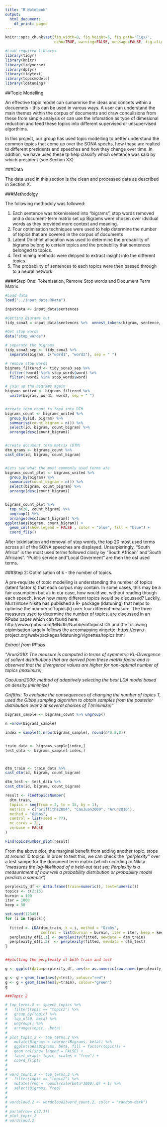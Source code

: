 ```yaml
---
title: "R Notebook"
output:
  html_document:
    df_print: paged
---
```


```r
knitr::opts_chunk$set(fig.width=8, fig.height=5, fig.path='Figs/',
                      echo=TRUE, warning=FALSE, message=FALSE, fig.align = "center" )
```

```r
#Load required librarys
library(tidyr)
library(knitr)
library(tidyverse)
library(dplyr)
library(tidytext)
library(topicmodels)
library(ldatuning)

```


##Topic Modelling


An effective topic model can sumamrise the ideas and concets within a docuemnts - this can be used in varous ways.  A user can understand the main themes within the corpus of documents and draw conculisions from these from simple analysis or can use the infomation as type of dimesional reduction and feed these topics into different supervised or unsupervised algorthims.

In this project, our group has used topic modelling to better understand the common topics that come up over the SONA spechs, how these are realted to different presidents and speeches and how they change over time.  In addtion, we have used these tp help classify which sentence was said by which president (see Section XX)

###Data

The data used in this section is the clean and processed data as described in Section X.


###Methodolgy

The following methodoly was followed:

1. Each sentence was tokeniseised into "bigrams", stop words removed and a document-term matrix set up
    Bigrams were chosen over idvidual words as they provided more context and meaning.
2. Four optimisation techniques were used to help determine the number of topics that are covered in the corpus of documents
3. Latent Dirichlet allocation was used to determine the probability of bigrams belong to certain topics and the probability that sentences belonged to topics.
4. Text mining methods were delpyed to extract insight into the different topics
5. The probability of sentences to each topics were then passed through to a neural network.

####Step One: Tokenisation, Remove Stop words and Document Term Matrix

```r

#Load data
load("../input_data.RData")

inputdata <- input_data$sentences

#Getting Bigrams out
tidy_sona3 = input_data$sentences %>%  unnest_tokens(bigram, sentence, token = "ngrams", n  = 2)

#Get stop words
data("stop_words")

# separate the bigrams 
tidy_sona3_sep <- tidy_sona3 %>%
  separate(bigram, c("word1", "word2"), sep = " ")

# remove stop words
bigrams_filtered <- tidy_sona3_sep %>%
  filter(!word1 %in% stop_words$word) %>%
  filter(!word2 %in% stop_words$word)

# join up the bigrams again
bigrams_united <- bigrams_filtered %>%
  unite(bigram, word1, word2, sep = " ")


#create term count to feed into DTM
bigrams_count <- bigrams_united %>%
  group_by(id, bigram) %>%
  summarise(count_bigram = n()) %>%
  select(id, bigram, count_bigram) %>%
  arrange(desc(count_bigram))


#create document term matrix (DTM)
dtm_grams <- bigrams_count %>% 
cast_dtm(id, bigram, count_bigram)


#Lets see what the most commonly used terms are
bigrams_count_plot <- bigrams_united %>%
  group_by(bigram) %>%
  summarise(count_bigram = n()) %>%
  select(bigram, count_bigram) %>%
  arrange(desc(count_bigram))


bigrams_count_plot %>%
  top_n(20, count_bigram) %>%
  ungroup() %>%
  arrange(desc(count_bigram)) %>%
ggplot(aes(bigram, count_bigram)) +
  geom_col(show.legend = FALSE , color = "blue", fill = "blue") +
  coord_flip()


```


After tokinisation and removal of stop words, the top 20 most used terms across all of the SONA speeches are displayed.  Unsurpisringly, "South Africa" is the most used terms followed closly by "South African" and"South Africans".  "Public service and "Local Goverment" are then the ost used terms.

###Step 2: Optimisation of k - the number of topics.

A pre-requiste of topic modelling is understanding the number of topics (latent factor k) that each corpus may contain.  In some cases, this may be a fair assumption but as in our case, how would we, without reading though each speech, know how many different topics would be discussed?  Luckily, Murzintcev Nikita has published a R- package (ldatuning) that helps to optimise the number of topics(k) over four different measure. The three measures used to determine the number of topics, are discussed in an RPubs paper which can found here: http://www.rpubs.com/MNidhi/NumberoftopicsLDA and the following otpimisation largely follows the accomapying vingette: https://cran.r-project.org/web/packages/ldatuning/vignettes/topics.html

*Extract from RPubs*

"*Arun2010: The measure is computed in terms of symmetric KL-Divergence of salient distributions that are derived from these matrix factor and is observed that the divergence values are higher for non-optimal number of topics (maximize)*

*CaoJuan2009: method of adaptively selecting the best LDA model based on density.(minimize)*

*Griffths: To evaluate the consequences of changing the number of topics T, used the Gibbs sampling algorithm to obtain samples from the posterior distribution over z at several choices of T(minimize)*"



```r

bigrams_sample <- bigrams_count %>% ungroup()

n =nrow(bigrams_sample)

index = sample(1:nrow(bigrams_sample), round(n*0.8,0))


train_data <- bigrams_sample[index,]
test_data <- bigrams_sample[-index,]



dtm_train <- train_data %>% 
cast_dtm(id, bigram, count_bigram)

dtm_test <- test_data %>% 
cast_dtm(id, bigram, count_bigram)

result <- FindTopicsNumber(
  dtm_train,
  topics = seq(from = 2, to = 15, by = 1),
  metrics = c("Griffiths2004", "CaoJuan2009", "Arun2010"),
  method = "Gibbs",
  control = list(seed = 77),
  mc.cores = 2L,
  verbose = FALSE
)

FindTopicsNumber_plot(result)

```

From the above plot, the marginal benefit from adding another topic, stops at around 10 topics.  In order to test this, we can check the *"perplexity"* over a test sampe for the document term matrix (which occrding to Nikita *"measures the log-likelihood of a held-out test set; Perplexity is a measurement of how well a probability distribution or probability model predicts a sample"*)


```r
perplexity_df <- data.frame(train=numeric(), test=numeric())
topics <- c(2:15)
burnin = 100
iter = 1000
keep = 50

set.seed(12345)
for (i in topics){
 
  fitted <- LDA(dtm_train, k = i, method = "Gibbs",
                control = list(burnin = burnin, iter = iter, keep = keep) )
  perplexity_df[i,1] <- perplexity(fitted, newdata = dtm_train)
  perplexity_df[i,2]  <- perplexity(fitted, newdata = dtm_test) 
}


##plotting the perplexity of both train and test

g <- ggplot(data=perplexity_df, aes(x= as.numeric(row.names(perplexity_df)))) + labs(y="Perplexity",x="Number of topics") + ggtitle("Perplexity of hold out  and training data")

g <- g + geom_line(aes(y=test), colour="red")
g <- g + geom_line(aes(y=train), colour="green")
g 
```







<!-- ```{r} -->
<!-- ###Topic 1 -->

<!-- top_terms.1 <- speech_topics %>% -->
<!--   filter(topic == "topic1") %>% -->
<!--   group_by(topic) %>% -->
<!--   top_n(50, beta) %>% -->
<!--   ungroup() %>% -->
<!--   arrange(topic, -beta)  -->

<!-- plot_topic_1 <- top_terms.1 %>% -->
<!--   mutate(Bigrams = reorder(Bigrams, beta)) %>% -->
<!--   ggplot(aes(Bigrams, beta, fill = factor(topic))) + -->
<!--   geom_col(show.legend = FALSE) + -->
<!--   facet_wrap(~ topic, scales = "free") + -->
<!--   coord_flip() -->


<!-- word_count.1 <- top_terms.1 %>% -->
<!--   filter(topic == "topic1") %>% -->
<!--   mutate(freq = round(scale(beta*1000),0) + 1) %>% -->
<!--   select(Bigrams, freq) -->


<!-- wordcloud.1 <- wordcloud2(word_count.1, color = "random-dark") -->

<!-- par(mfrow= c(2,1)) -->
<!-- plot_topic_1 -->
<!-- wordcloud.1 -->

<!-- #  -->
<!-- # ##Topic 1 an 2 -->
<!-- # small_topic <- speech_topics %>% -->
<!-- #   filter(topic == "topic1"|topic == "topic2") -->
<!-- #  -->
<!-- # beta_spread <- small_topic %>% -->
<!-- # #  mutate(topic = paste0("topic", topic)) %>% -->
<!-- #   spread(topic, beta) %>% -->
<!-- #   filter(topic1 > .001 | topic2 > .001) %>% -->
<!-- #   mutate(log_ratio = log2(topic1 / topic2)) -->
<!-- #  -->
<!-- # beta_spread %>% -->
<!-- #   group_by(direction = log_ratio > 0) %>% -->
<!-- #   top_n(10, abs(log_ratio)) %>% -->
<!-- #   ungroup() %>% -->
<!-- #   mutate(Bigrams = reorder(Bigrams, log_ratio)) %>% -->
<!-- #   ggplot(aes(Bigrams, log_ratio)) + -->
<!-- #   geom_col() + -->
<!-- #   labs(y = "Log2 ratio of beta in topic 1 / topic 2") + -->
<!-- #   coord_flip() -->
<!-- #  -->
<!-- #  -->
<!-- # #Topic 1 and 3 -->
<!-- #  -->
<!-- # small_topic <- speech_topics %>% -->
<!-- #   filter(topic == "topic1"|topic == "topic3") -->
<!-- #  -->
<!-- # beta_spread <- small_topic %>% -->
<!-- # #  mutate(topic = paste0("topic", topic)) %>% -->
<!-- #   spread(topic, beta) %>% -->
<!-- #   filter(topic1 > .001 | topic3 > .001) %>% -->
<!-- #   mutate(log_ratio = log2(topic1 / topic3)) -->
<!-- #  -->
<!-- # beta_spread %>% -->
<!-- #   group_by(direction = log_ratio > 0) %>% -->
<!-- #   top_n(10, abs(log_ratio)) %>% -->
<!-- #   ungroup() %>% -->
<!-- #   mutate(Bigrams = reorder(Bigrams, log_ratio)) %>% -->
<!-- #   ggplot(aes(Bigrams, log_ratio)) + -->
<!-- #   geom_col() + -->
<!-- #   labs(y = "Log2 ratio of beta in topic 1 / topic 3") + -->
<!-- #   coord_flip() -->


<!-- ``` -->


```r
###Topic 2

# top_terms.2 <- speech_topics %>%
#   filter(topic == "topic2") %>%
#   group_by(topic) %>%
#   top_n(50, beta) %>%
#   ungroup() %>%
#   arrange(topic, -beta) 
# 
# plot_topic_2 <- top_terms.2 %>%
#   mutate(Bigrams = reorder(Bigrams, beta)) %>%
#   ggplot(aes(Bigrams, beta, fill = factor(topic))) +
#   geom_col(show.legend = FALSE) +
#   facet_wrap(~ topic, scales = "free") +
#   coord_flip()
# 
# 
# word_count.2 <- top_terms.2 %>%
#   filter(topic == "topic2") %>%
#   mutate(freq = round(scale(beta*1000),0) + 1) %>%
#   select(Bigrams, freq)
# 
# 
# wordcloud.2 <- wordcloud2(word_count.2, color = "random-dark")
# 
# par(mfrow= c(2,1))
# plot_topic_2
# wordcloud.2

```


```r

```

